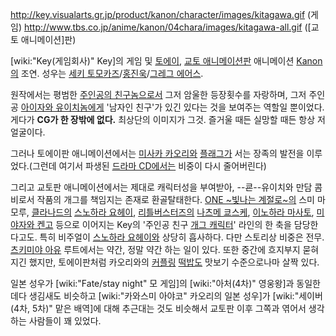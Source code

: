 http://key.visualarts.gr.jp/product/kanon/character/images/kitagawa.gif
(게임)
http://www.tbs.co.jp/anime/kanon/04chara/images/kitagawa-all.gif
([교토 애니메이션]판)

[wiki:"Key(게임회사)" Key]의 게임 및 [[토에이]], [[교토 애니메이션]]판 애니메이션 [[Kanon]]의 조연. 성우는 [[세키 토모카즈]]/[[홍진욱]]/[[그레그 에어스]].

원작에서는 평범한 [[주인공의 친구]]놈으로서 그저 암울한 등장횟수를 자랑하며, 그저 주인공 [[아이자와 유이치]]놈에게 '남자인 친구'가 있긴 있다는 것을 보여주는 역할일 뿐이었다. 게다가 '''CG가 한 장밖에 없다.''' 최상단의 이미지가 그것. 즐거울 때든 실망할 때든 항상 저 얼굴이다.

그러나 토에이판 애니메이션에서는 [[미사카 카오리]]와 [[플래그]]가 서는 장족의 발전을 이루었다.(그런데 여기서 파생된 [[드라마 CD]]에서는 비중이 다시 줄어버린다)

그리고 교토판 애니메이션에서는 제대로 캐릭터성을 부여받아, --쿈--유이치와 만담 콤비로서 작품의 개그를 책임지는 존재로 환골탈태한다. [[ONE ~빛나는 계절로~]]의 스미 마모루, [[클라나드]]의 [[스노하라 요헤이]], [[리틀버스터즈]]의 [[나츠메 쿄스케]], [[이노하라 마사토]], [[미야자와 켄고]] 등으로 이어지는 Key의 '주인공 친구 [[개그 캐릭터]]' 라인의 한 축을 담당한다고도. 특히 비주얼이 [[스노하라 요헤이]]와 상당히 흡사하다. 다만 스토리상 비중은 전무. [[츠키미야 아유]] 루트에서는 약간, 정말 약간 하는 일이 있다. 또한 중간에 흐지부지 묻혀지긴 했지만, 토에이판처럼 카오리와의 [[커플링]] [[떡밥]]도 맛보기 수준으로나마 살짝 있다.

일본 성우가 [wiki:"Fate/stay night" 모 게임]의 [wiki:"아처(4차)" 영웅왕]과 동일한데다 생김새도 비슷하고 [wiki:"카와스미 아야코" 카오리의 일본 성우]가 [wiki:"세이버(4차, 5차)" 맡은 배역]에 대해 추근대는 것도 비슷해서 교토판 이후 그쪽과 엮어서 생각하는 사람들이 꽤 있었다. 
